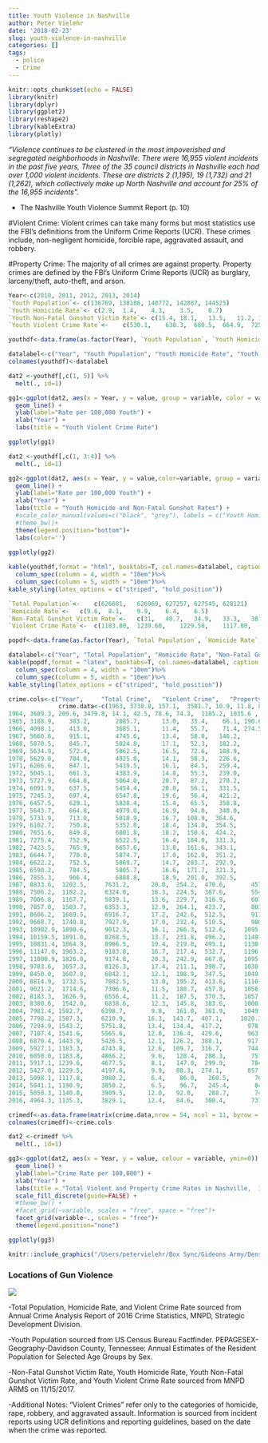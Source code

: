 ```yaml
---
title: Youth Violence in Nashville
author: Peter Vielehr
date: '2018-02-23'
slug: youth-violence-in-nashville
categories: []
tags:
  - police
  - Crime
---
```


```r
knitr::opts_chunk$set(echo = FALSE)
library(knitr)
library(dplyr)
library(ggplot2)
library(reshape2)
library(kableExtra)
library(plotly)
```

*"Violence continues to be clustered in the most impoverished and segregated neighborhoods in Nashville. There were 16,955 violent incidents in the past five years, Three of the 35 council districts in Nashville each had over 1,000 violent incidents. These are districts 2 (1,195), 19 (1,732) and 21 (1,262), which collectively make up North Nashville and account for 25% of the 16,955 incidents".*

- The Nashville Youth Violence Summit Report (p. 10)

#Violent Crime: 
Violent crimes can take many forms but most statistics use the FBI's definitions from the Uniform Crime Reports (UCR). These crimes include, non-negligent homicide, forcible rape, aggravated assault, and robbery. 

#Property Crime:
The majority of all crimes are against property. Property crimes are defined by the FBI's Uniform Crime Reports (UCR) as burglary, larceny/theft, auto-theft, and arson. 



```r

Year<-c(2010, 2011, 2012, 2013, 2014)
`Youth Population`<- c(136769, 138186, 140772, 142887, 144525)
`Youth Homicide Rate`<-	c(2.9,	1.4,	4.3,	3.5,	0.7)
`Youth Non-Fatal Gunshot Victim Rate`<-	c(15.4,	18.1,	13.5,	11.2, 14.5)
`Youth Violent Crime Rate`<-	c(530.1,	638.3,	680.5,	664.9,	725.8)

youthdf<-data.frame(as.factor(Year), `Youth Population`, `Youth Homicide Rate`, `Youth Non-Fatal Gunshot Victim Rate`, `Youth Violent Crime Rate`)

datalabel<-c("Year", "Youth Population", "Youth Homicide Rate", "Youth Non-Fatal Gunshot Victim Rate", "Youth Violent Crime Rate")
colnames(youthdf)<-datalabel

dat2 <-youthdf[,c(1, 5)] %>%
  melt(., id=1) 

gg1<-ggplot(dat2, aes(x = Year, y = value, group = variable, color = variable, ymin=200)) + 
  geom_line() + 
  ylab(label="Rate per 100,000 Youth") + 
  xlab("Year") + 
  labs(title = "Youth Violent Crime Rate") 

ggplotly(gg1)

dat2 <-youthdf[,c(1, 3:4)] %>%
  melt(., id=1) 

gg2<-ggplot(dat2, aes(x = Year, y = value,color=variable, group = variable, ymin=0)) + 
  geom_line() + 
  ylab(label="Rate per 100,000 Youth") + 
  xlab("Year") + 
  labs(title = "Youth Homicide and Non-Fatal Gunshot Rates") + 
  #scale_color_manual(values=c("black", "grey"), labels = c("Youth Homicide Rate", "Youth Non-Fatal Gunshot Victim Rate"))+
  #theme_bw()+ 
  theme(legend.position="bottom")+ 
  labs(color='') 
  
ggplotly(gg2)

```

```r

kable(youthdf,format = "html", booktabs=T, col.names=datalabel, caption = "Youth Crime Rates per 100,000 Youth under 18", format.args = list(big.mark = ",")) %>%
  column_spec(column = 4, width = "10em")%>%
  column_spec(column = 5, width = "10em")%>%
kable_styling(latex_options = c("striped", "hold_position"))

```

```r
`Total Population`<-	c(626681,	626969,	627257,	627545,	628121)
`Homicide Rate`<-	c(9.6,	8.1,	9.9,	6.4,	6.5)
`Non-Fatal Gunshot Victim Rate`<-	c(31,	40.7,	34.9,	33.3,	38)
`Violent Crime Rate`<-	c(1183.80,	1239.60,	1229.50,	1117.80,	1190.90)

popdf<-data.frame(as.factor(Year), `Total Population`, `Homicide Rate`, `Non-Fatal Gunshot Victim Rate`, `Violent Crime Rate`)

datalabel<-c("Year", "Total Population", "Homicide Rate", "Non-Fatal Gunshot Victim Rate", "Violent Crime Rate")
kable(popdf,format = "latex", booktabs=T, col.names=datalabel, caption = "Total Crime Rates per 100,000 Nashville Residents", format.args = list(big.mark = ","))%>%
  column_spec(column = 4, width = "10em")%>%
  column_spec(column = 5, width = "10em")%>%
kable_styling(latex_options = c("striped", "hold_position"))


```

```r

crime.cols<-c("Year",     "Total Crime",   "Violent Crime",   "Property Crime" ,  "Murder"  ,  "Rape",  "Robbery", "Agg Assault", "Burglary",  "Larceny", "Auto Theft")
              crime.data<-c(1963, 3738.8, 157.1,  3581.7, 10.9, 11.8, 83.6,  50.8, 1106.4, 1179.4, 1296.0,
1964, 3689.3, 209.6, 3479.8, 14.1, 42.5, 78.6, 74.3,  1185.2, 1035.6 , 1259.0,
1965, 3188.9,    303.2,       2885.7,      13.0,   33.4,    66.1, 190.6,  949.7,   921.6, 1014.5,
1966, 4098.1,    413.0,       3685.1,      11.4,   55.7,    71.4, 274.5,  1153.2, 1557.1, 974.8,
1967, 5660.6,    915.1,       4745.6,      13.4,   58.0,   146.2,       697.5,     1365.8,1995.8, 1383.9,
1968, 5870.5,    845.7,       5024.8,      17.1,   52.3,   182.2,       594.1,     1328.5,1997.5, 1698.8,
1969, 5634.9,    572.4,       5062.5,      16.5,   72.6,   188.9,       294.4,     1420.4,1887.4, 1754.8,
1970, 5629.0,    704.0,       4925.0,      14.1,   58.3,   226.6,       405.0,     1548.2,1676.6, 1700.2,
1971, 6266.6,    847.1,       5419.5,      16.1,   84.5,   259.4,       487.2,     1812.1,2228.3, 1379.1,
1972, 5045.1,    661.3,       4383.9,      14.8,   55.3,   239.0,       352.1,     1451.0,1913.6, 1019.3,
1973, 5727.9,    664.0,       5064.0,      20.7,   87.2,   270.2,       285.9,     1825.8,2202.2, 1036.0,
1974, 6091.9,    637.5,       5454.4,      20.0,   56.1,   331.5,       229.9,     2209.1,2390.4, 854.9,
1975, 7245.3,    697.4,       6547.8,      19.6,   56.4,   421.2,       200.2,     1997.9,3637.2, 912.7,
1976, 6457.5,    629.1,       5828.4,      15.4,   65.5,   358.8,       189.4,     1852.5,3293.1, 682.7,
1977, 5643.7,    664.8,       4979.0,      16.9,   94.0,   348.0,       205.8,     1799.8,2505.4, 673.8,
1978, 5731.9,    713.0,       5018.9,      16.7,  108.9,  364.6,       222.8,     1772.2,2523.3, 723.4,
1979, 6102.7,    750.8,       5352.0,      18.4,  134.0,  354.5,       243.8,     1931.6,2772.7, 647.6,
1980, 7651.6,    849.8,       6801.8,      18.2,  150.6,  424.2,       256.8,     2403.0,3597.4, 801.3,
1981, 7275.4,    752.9,       6522.5,      16.4,  184.0,  331.3,       221.2,     2152.9,3734.7, 634.9,
1982, 7423.5,    765.9,       6657.6,      13.8,  161.6,  343.1,       247.3,     1967.4,4207.0, 483.2,
1983, 6644.7,    770.0,       5874.7,      17.0,  162.0,  351.2,       239.7,     1763.6,3608.3, 502.8,
1984, 6622.2,    752.5,       5869.7,      14.7,  203.7,  292.9,       241.3,     1789.8,3539.5, 540.4,
1985, 6590.2,    784.5,       5805.7,      16.6,  171.7,  321.3,       274.9,     1737.2,3593.8, 474.7,
1986, 7855.3,    966.4,       6888.8,      18.9,  201.0,  392.5,       354.1,     2287.0,3965.1, 636.8,
1987, 8833.6,  1202.5,     7631.2,      20.0,  254.2,  470.6,       457.8,     2274.5, 4515.7, 840.9,
1988, 7506.2,  1182.2,     6324.0,      16.3,  224.5,  387.6,       554.0,     1758.5, 4009.0, 556.5,
1989, 7006.8,  1167.7,     5839.1,      13.6,  229.7,  316.9,       607.5,     1588.6, 3741.8, 508.7,
1990, 7857.0,  1503.7,     6353.3,      12.9,  264.1,  423.7,       803.1,     1740.9, 3938.1, 674.4,
1991, 8606.2,  1689.5,     6916.7,      17.2,  242.6,  512.5,       917.2,     1997.5, 4220.5, 698.7,
1992, 9668.7,  1740.8,     7927.9,      17.0,  232.4,  510.5,       980.9,     1959.0, 4995.4, 973.5,
1993, 10902.9, 1890.6,     9012.3,      16.1,  266.3,  512.6,     1095.7,    1731.1, 6141.0,       1140.2,
1994, 10159.5, 1891.0,     8268.5,      13.7,  231.8,  496.2,     1149.3,    1560.9, 5385.0 ,      1322.5,
1995, 10831.4, 1864.9,     8966.5,      19.4,  219.8,  495.1,     1130.6,    1524.2, 5619.3  ,     1823.0,
1996, 11147.0, 1963.2,     9183.8,      16.7,  217.4,  532.7,     1196.3,    1469.1, 6076.9   ,    1637.8,
1997, 11000.9, 1826.0,     9174.8,      20.3,  242.9,  467.8,     1095.0,    1599.9, 5921.9    ,   1653.1,
1998, 9783.6,  1657.3,     8126.3,      17.4,  211.1,  398.7,     1030.2,    1343.6, 5517.6     ,  1265.1,
1999, 8450.0,  1607.8,     6842.1,      12.1,  198.9,  347.5,     1049.3,    1234.4, 4627.8, 979.8,
2000, 8814.9,  1732.5,     7082.5,      13.0,  195.2,  413.6,     1110.7,    1351.1,4797.2, 934.1,
2001, 9021.2,  1714.6,     7306.6,      11.5,  188.7,  457.8,     1056.5,    1372.8,4969.0, 964.8,
2002, 8183.3,  1626.9,     6556.4,      11.2,  187.5,  370.3,     1057.9,    1296.6,4415.0, 844.9,
2003, 8380.6,  1542.0,     6838.6,      12.3,  145.8,  383.6,     1000.3,    1259.9,4728.1, 850.6,
2004, 7981.4, 1582.7,     6398.7,       9.8,   161.0,  361.9,     1049.9,    1163.2,4510.3, 725.2,
2005, 7798.2, 1587.3,     6210.9,      16.3,  143.7,  407.1,     1020.3,    1074.0,4567.5, 569.4,
2006, 7294.9, 1543.2,     5751.8,      13.4,  134.4,  417.2,       978.2,     1091.5,4160.5, 499.8,
2007, 7107.4, 1541.6,     5565.6,      12.0,  136.4,  429.6,       963.6,     1030.2,4096.9, 438.5,
2008, 6870.4, 1443.9,     5426.5,      12.1,  126.2,  388.1,       917.5,     1019.0,4047.4, 360.1,
2009, 5927.1, 1183.3,     4743.8,      12.6,  109.7,  316.7,       744.4,     1052.7,3424.4, 266.7,
2010, 6050.0, 1183.8,     4866.2,       9.6,   128.4,  288.3,       757.5,     1248.0,3359.4, 258.7,
2011, 5917.1, 1239.6,     4677.5,       8.1,   147.0,  299.9,       784.6,     1181.4,3221.1, 275.1,
2012, 5427.0, 1229.5,     4197.6,       9.9,   88.3,  274.1,       857.2,       915.9,  3063.8, 217.9,
2013, 5098.1, 1117.8,     3980.2,       6.4,    86.0,   260.5,       764.9,       905.0,  2883.9, 191.3,
2014, 5041.1, 1190.9,     3850.2,       6.5,    96.7,   245.4,       842.3,       762.0,  2861.9, 226.3,
2015, 5050.3, 1140.8,     3909.5,      12.0,   92.0,    288.7,       748.0,       777.3,  2853.7, 278.5,
2016, 4964.3, 1135.3,     3829.1,      12.4,   84.6,   300.4,       737.8,       686.4,  2806.6, 336.1)

crimedf<-as.data.frame(matrix(crime.data,nrow = 54, ncol = 11, byrow = T))
colnames(crimedf)<-crime.cols

dat2 <-crimedf %>%
  melt(., id=1) 

gg3<-ggplot(dat2, aes(x = Year, y = value, colour = variable, ymin=0)) + 
  geom_line() + 
  ylab(label="Crime Rate per 100,000") + 
  xlab("Year") + 
  labs(title = "Total Violent and Property Crime Rates in Nashville,  1963-2016\nYouth and Adults")+ 
  scale_fill_discrete(guide=FALSE) +
  #theme_bw() +
  #facet_grid(~variable, scales = "free", space = "free")+ 
  facet_grid(variable~., scales = "free")+ 
  theme(legend.position="none")

ggplotly(gg3)


```


```r
knitr::include_graphics("/Users/petervielehr/Box Sync/Gideons Army/DensityMaps2016_Page_4.jpg")
```

### Locations of Gun Violence
![](/img/DensityMaps2016_Page_4.jpg)

-Total Population, Homicide Rate, and Violent Crime Rate sourced from Annual Crime Analysis Report of 2016 Crime Statistics, MNPD, Strategic Development Division. 

-Youth Population sourced from US Census Bureau Factfinder. PEPAGESEX-Geography-Davidson County, Tennessee: Annual Estimates of the Resident Population for Selected Age Groups by Sex.

-Non-Fatal Gunshot Victim Rate, Youth Homicide Rate, Youth Non-Fatal Gunshot Victim Rate, and Youth Violent Crime Rate sourced from MNPD ARMS on 11/15/2017.

-Additional Notes: “Violent Crimes” refer only to the categories of homicide, rape, robbery, and aggravated assault. Information is sourced from incident reports using UCR definitions and reporting guidelines, based on the date when the crime was reported. 